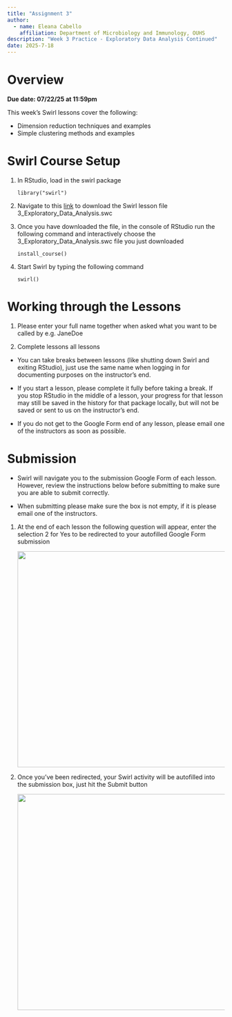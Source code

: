 ```yaml
---
title: "Assignment 3"
author: 
  - name: Eleana Cabello
    affiliation: Department of Microbiology and Immunology, OUHS
description: "Week 3 Practice - Exploratory Data Analysis Continued"
date: 2025-7-18
---
```


# Overview

**Due date: 07/22/25 at 11:59pm**

This week's Swirl lessons cover the following:

- Dimension reduction techniques and examples
- Simple clustering methods and examples

# Swirl Course Setup

1.  In RStudio, load in the swirl package

    `library("swirl")`
    
2. Navigate to this [link](https://github.com/lindsaynhayes/introR2025/tree/main/swirl) to download the Swirl lesson file 3_Exploratory_Data_Analysis.swc

3. Once you have downloaded the file, in the console of RStudio run the following command and interactively choose the 3_Exploratory_Data_Analysis.swc file you just downloaded

    `install_course()`
    
4. Start Swirl by typing the following command

    `swirl()`

# Working through the Lessons 

1. Please enter your full name together when asked what you want to be called by e.g. JaneDoe

2. Complete lessons all lessons

::: callout-important

- You can take breaks between lessons (like shutting down Swirl and exiting RStudio), just use the same name when logging in for documenting purposes on the instructor's end. 

- If you start a lesson, please complete it fully before taking a break. If you stop RStudio in the middle of a lesson, your progress for that lesson may still be saved in the history for that package locally, but will not be saved or sent to us on the instructor's end. 

- If you do not get to the Google Form end of any lesson, please email one of the instructors as soon as possible. 
:::

# Submission

::: callout-note
- Swirl will navigate you to the submission Google Form of each lesson. However, review the instructions below before submitting to make sure you are able to submit correctly. 

- When submitting please make sure the box is not empty, if it is please email one of the instructors. 
:::

1. At the end of each lesson the following question will appear, enter the selection 2 for Yes to be redirected to your autofilled Google Form submission

    ![](../images/L02/index_L02/google_form_redirect.png){width=500}
    
2. Once you've been redirected, your Swirl activity will be autofilled into the submission box, just hit the Submit button

    ![](../images/L02/index_L02/google_form_submission.png){width=500}